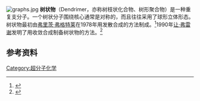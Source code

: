 [[Image:graphs.jpg|thumb]]
'''树状物'''（Dendrimer，亦称树枝状化合物、树形聚合物）是一种重复支分子。一个树状分子围绕核心通常是对称的，而且往往采用了球形立体形态。树状物最初由[[弗里茨·弗格特莱|弗里茨·弗格特莱]]在1978年用发散合成的方法制成。<ref>{{cite journal | title = "Cascade"- and "Nonskid-Chain-like" Syntheses of Molecular Cavity Topologies | url = https://archive.org/details/sim_synthesis_1978-02_2/page/155 | author = Egon Buhleier, Winfried Wehner, Fritz Vögtle | journal = [[Synthesis_(journal)|Synthesis]] | year = 1978 | pages = 155–158 | doi = 10.1055/s-1978-24702 | volume = 1978}}</ref>1990年[[让·弗雷谢|让·弗雷谢]]发明了用收敛合成制备树状物的方法。<ref>{{cite journal | title = Preparation of polymers with controlled molecular architecture. A new convergent approach to dendritic macromolecules | author =  Hawker, C. J.; Fréchet, J. M. J. | journal = [[J._Am._Chem._Soc.|J. Am. Chem. Soc.]] | doi = 10.1021/ja00177a027 | year = 1990 | volume = 112 | page = 7638}}</ref>

==参考资料==
{{reflist}}

[[Category:超分子化学|Category:超分子化学]]